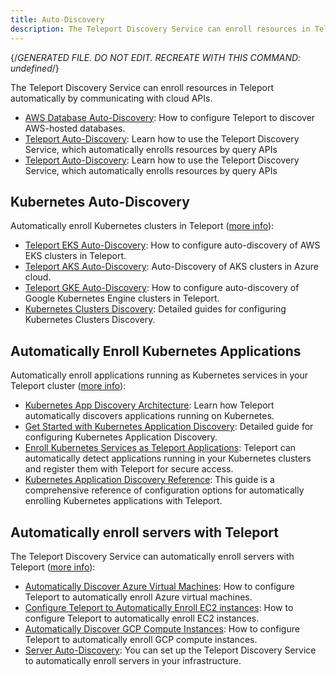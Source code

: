 ```yaml
---
title: Auto-Discovery
description: The Teleport Discovery Service can enroll resources in Teleport automatically by communicating with cloud APIs.
---
```


{/*GENERATED FILE. DO NOT EDIT. RECREATE WITH THIS COMMAND:
undefined*/}

The Teleport Discovery Service can enroll resources in Teleport automatically by communicating with cloud APIs.

- [AWS Database Auto-Discovery](/databases.mdx): How to configure Teleport to discover AWS-hosted databases.
- [Teleport Auto-Discovery](/introduction.mdx): Learn how to use the Teleport Discovery Service, which automatically enrolls resources by query APIs
- [Teleport Auto-Discovery](/overview.mdx): Learn how to use the Teleport Discovery Service, which automatically enrolls resources by query APIs

## Kubernetes Auto-Discovery

Automatically enroll Kubernetes clusters in Teleport ([more info](/kubernetes.mdx)):

- [Teleport EKS Auto-Discovery](/kubernetes/aws.mdx): How to configure auto-discovery of AWS EKS clusters in Teleport.
- [Teleport AKS Auto-Discovery](/kubernetes/azure.mdx): Auto-Discovery of AKS clusters in Azure cloud.
- [Teleport GKE Auto-Discovery](/kubernetes/google-cloud.mdx): How to configure auto-discovery of Google Kubernetes Engine clusters in Teleport.
- [Kubernetes Clusters Discovery](/kubernetes/overview.mdx): Detailed guides for configuring Kubernetes Clusters Discovery.

## Automatically Enroll Kubernetes Applications

Automatically enroll applications running as Kubernetes services in your Teleport cluster ([more info](/kubernetes-applications.mdx)):

- [Kubernetes App Discovery Architecture](/kubernetes-applications/architecture.mdx): Learn how Teleport automatically discovers applications running on Kubernetes.
- [Get Started with Kubernetes Application Discovery](/kubernetes-applications/get-started.mdx): Detailed guide for configuring Kubernetes Application Discovery.
- [Enroll Kubernetes Services as Teleport Applications](/kubernetes-applications/overview.mdx): Teleport can automatically detect applications running in your Kubernetes clusters and register them with Teleport for secure access.
- [Kubernetes Application Discovery Reference](/kubernetes-applications/reference.mdx): This guide is a comprehensive reference of configuration options for automatically enrolling Kubernetes applications with Teleport.

## Automatically enroll servers with Teleport

The Teleport Discovery Service can automatically enroll servers with Teleport ([more info](/servers.mdx)):

- [Automatically Discover Azure Virtual Machines](/servers/azure-discovery.mdx): How to configure Teleport to automatically enroll Azure virtual machines.
- [Configure Teleport to Automatically Enroll EC2 instances](/servers/ec2-discovery.mdx): How to configure Teleport to automatically enroll EC2 instances.
- [Automatically Discover GCP Compute Instances](/servers/gcp-discovery.mdx): How to configure Teleport to automatically enroll GCP compute instances.
- [Server Auto-Discovery](/servers/overview.mdx): You can set up the Teleport Discovery Service to automatically enroll servers in your infrastructure.
